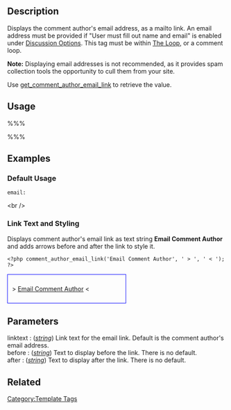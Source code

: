 {{Languages|
{{en|Template Tags/comment_author_email_link}}
{{ja|テンプレートタグ/comment_author_email_link}}
}}

== Description ==

Displays the comment author's email address, as a mailto link. An email address must be provided if "User must fill out name and email" is enabled under [[Discussion_Options#Before_a_comment_appears:|Discussion Options]]. This tag must be within [[The Loop]], or a comment loop.

'''Note:''' Displaying email addresses is not recommended, as it provides spam collection tools the opportunity to cull them from your site. 

Use [[Template Tags/get_comment_author_email_link|get_comment_author_email_link]] to retrieve the value.

== Usage ==

%%% <?php comment_author_email_link('linktext', 'before', 'after'); ?> %%%

== Examples ==

===Default Usage===

 email: <?php comment_author_email_link(); ?>&lt;br /&gt;

===Link Text and Styling===

Displays comment author's email link as text string '''Email Comment Author''' and adds arrows before  and after the link to style it.

<pre><?php comment_author_email_link('Email Comment Author', ' > ', ' < '); ?></pre>

<div style="border:1px solid blue; width:50%; padding:10px"> > [[#Link_Text_and_Styling|Email Comment Author]] < </div>

== Parameters ==

; linktext : ([[How to Pass Tag Parameters#String|''string'']]) Link text for the email link. Default is the comment author's email address.  
; before : ([[How to Pass Tag Parameters#String|''string'']]) Text to display before the link. There is no default.
; after : ([[How to Pass Tag Parameters#String|''string'']]) Text to display after the link. There is no default.

== Related ==

{{Tag Comments Tags}}

{{Tag Footer}}

[[Category:Template Tags]]
